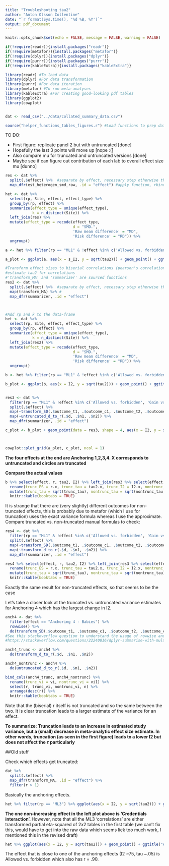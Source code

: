 ```yaml
---
title: "Troubleshooting tau2"
author: "Anton Olsson Collentine"
date: "`r format(Sys.time(), '%d %B, %Y')`"
output: pdf_document
---
```


```r
knitr::opts_chunk$set(echo = FALSE, message = FALSE, warning = FALSE)
```

```r
if(!require(readr)){install.packages("readr")}
if(!require(metafor)){install.packages("metafor")}
if(!require(dplyr)){install.packages("dplyr")}
if(!require(purrr)){install.packages("purrr")}
if(!require(kableExtra)){install.packages("kableExtra")}

library(readr) #To load data
library(dplyr) #For data transformation
library(purrr) #For data iteration
library(metafor) #To run meta-analyses
library(kableExtra) #For creating good-looking pdf tables
library(ggplot2)
library(cowplot)


dat <- read_csv("../data/collated_summary_data.csv")

source("helper_functions_tables_figures.r") #Load functions to prep data for figures
```


TO DO:

* First figure: replicate panel 2 but with untruncated [done]
* Hopefully the last 3 points will move up [nope :(]
* Also compare mu for truncated and untruncated versions [done]
* Maybe see if can figure out contribution of each lab to overall effect size mu [dunno]

```r
res <- dat %>% 
  split(.$effect) %>%  #separate by effect, necessary step otherwise the function is applied overall
  map_dfr(est_heterogen_smd_raw, .id = "effect") #apply function, rbind results into dataframe ('dfr'), make sure purrr is up to date

het <- dat %>% 
  select(rp, Site, effect, effect_type) %>% 
  group_by(rp, effect) %>% 
  summarize(effect_type = unique(effect_type),
            k = n_distinct(Site)) %>% 
  left_join(res) %>% 
  mutate(effect_type = recode(effect_type, 
                              d = "SMD.",
                              'Raw mean difference' = "MD",
                              'Risk difference' = "RD")) %>% 
  ungroup()

a <- het %>% filter(rp == "ML1" & !effect %in% c('Allowed vs. forbidden', 'Gain vs. loss framing','Norm of reciprocity', 'Low vs. high category scales') & effect_type == "SMD.") 

a_plot <- ggplot(a, aes(x = s_I2, y = sqrt(tau2))) + geom_point() + ggtitle("ML1 SMD - untransformed effect sizes")

```


```r

#Transform effect sizes to biserial correlations (pearson's correlations left as is)
#estimate tau2 for correlations
#'transform_MA' and 'summarizer' are sourced functions
res2 <- dat %>% 
  split(.$effect) %>%  #separate by effect, necessary step otherwise the function is applied overall
  map(transform_MA) %>% #
  map_dfr(summarizer, .id = "effect")



#Add rp and k to the data-frame 
het <- dat %>% 
  select(rp, Site, effect, effect_type) %>% 
  group_by(rp, effect) %>% 
  summarize(effect_type = unique(effect_type),
            k = n_distinct(Site)) %>% 
  left_join(res2) %>% 
  mutate(effect_type = recode(effect_type, 
                              d = "SMD.",
                              'Raw mean difference' = "MD",
                              'Risk difference' = "RD")) %>% 
  ungroup()

b <- het %>% filter(rp == "ML1" & !effect %in% c('Allowed vs. forbidden', 'Gain vs. loss framing','Norm of reciprocity', 'Low vs. high category scales') & effect_type == "SMD.") 

b_plot <- ggplot(b, aes(x = I2, y = sqrt(tau2))) + geom_point() + ggtitle("ML1 biserial r - transformed SMD effect sizes")



```

```r


res3 <- dat %>%
  filter(rp == "ML1" & !effect %in% c('Allowed vs. forbidden', 'Gain vs. loss framing','Norm of reciprocity', 'Low vs. high category scales') & outcomes1_2 == "mean _ SD") %>% 
  split(.$effect) %>% 
  map(~transform_SD(.$outcome_t1, .$outcome_c1, .$outcome_t2, .$outcome_c2, .$ntreatment, .$ncontrol)) %>% 
  map(~untruncated_d_to_r(.$d, .$n1, .$n2)) %>% 
  map_dfr(summarizer, .id = "effect")

c_plot <- b_plot + geom_point(data = res3, shape = 4, aes(x = I2, y = sqrt(tau2)))




```


```r
cowplot::plot_grid(a_plot, c_plot, ncol = 1)
```

**The four effects at the end are Anchoring 1,2,3,4. X corresponds to untruncated and circles are truncated**

**Compare the actual values**
```r
b %>% select(effect, r, tau2, I2) %>% left_join(res3 %>% select(effect, r, tau2, I2), by = "effect") %>% 
  rename(trunc_ES = r.x, trunc_tau = tau2.x, trunc_I2 = I2.x, nontrunc_ES  = r.y, nontrunc_tau = tau2.y, nontrunc_I2 = I2.y) %>% 
  mutate(trunc_tau = sqrt(trunc_tau), nontrunc_tau = sqrt(nontrunc_tau)) %>% 
  knitr::kable(booktabs = TRUE)


```

It is strange that there are (very slightly) different outcomes for non-truncated effects, this is probably due to metafor (which I use for truncation) uses the exact variance formula whereas I use the approximate. Compare truncated vs. non-truncated manual formulas to check:
```r
res4 <- dat %>%
  filter(rp == "ML1" & !effect %in% c('Allowed vs. forbidden', 'Gain vs. loss framing','Norm of reciprocity', 'Low vs. high category scales') & outcomes1_2 == "mean _ SD") %>% 
  split(.$effect) %>% 
  map(~transform_SD(.$outcome_t1, .$outcome_c1, .$outcome_t2, .$outcome_c2, .$ntreatment, .$ncontrol)) %>% 
  map(~transform_d_to_r(.$d, .$n1, .$n2)) %>% 
  map_dfr(summarizer, .id = "effect")

res4 %>% select(effect, r, tau2, I2) %>% left_join(res3 %>% select(effect, r, tau2, I2), by = "effect") %>% 
  rename(trunc_ES = r.x, trunc_tau = tau2.x, trunc_I2 = I2.x, nontrunc_ES  = r.y, nontrunc_tau = tau2.y, nontrunc_I2 = I2.y) %>% 
  mutate(trunc_tau = sqrt(trunc_tau), nontrunc_tau = sqrt(nontrunc_tau)) %>% 
  knitr::kable(booktabs = TRUE) 
```
Exactly the same result for non-truncated effects, so that seems to be the case

Let's take a closer look at the truncated vs. untruncated variance estimates for Anchoring 4 which has the largest change in I2.

```r
anch4 <- dat %>%
  filter(effect == "Anchoring 4 - Babies") %>% 
  rowwise() %>% 
  do(transform_SD(.$outcome_t1, .$outcome_c1, .$outcome_t2, .$outcome_c2, .$ntreatment, .$ncontrol)) 
#See this stackoverflow question to understand the usage of rowwise and 'do'
#https://stackoverflow.com/questions/22240816/dplyr-summarise-with-multiple-return-values-from-a-single-function

anch4_trunc <- anch4 %>% 
  do(transform_d_to_r(.$d, .$n1, .$n2))

anch4_nontrunc <- anch4 %>% 
  do(untruncated_d_to_r(.$d, .$n1, .$n2))

bind_cols(anch4_trunc, anch4_nontrunc) %>% 
  rename(trunc_vi = vi, nontrunc_vi = vi1) %>% 
  select(r, trunc_vi, nontrunc_vi, n) %>% 
  arrange(desc(r)) %>% 
  knitr::kable(booktabs = TRUE)


```
Note that the (biserial) r itself is not truncated and so the same between the two. It is clear truncation leads to a larger estimate of the variance for an effect. 

**To summarize: Truncation leads to an increase in estimated study variance, but a (small) decrease in meta-analytic effect size estimate. In other words, truncation (as seen in the first figure) leads to a lower I2 but does not affect the $\tau$ particularly**


##Old stuff

Check which effects get truncated:

```r
dat %>% 
  split(.$effect) %>% 
  map_dfr(transform_MA, .id = "effect") %>% 
  filter(r > 1)
```

Basically the anchoring effects.


```r
het %>% filter(rp == "ML3") %>% ggplot(aes(x = I2, y = sqrt(tau2))) + geom_point() + facet_wrap(~effect_type) + ggtitle("ML3 (SMD transformed to biserial correlations)")
```

**The one non-increasing effect in the left plot above is 'Credentials interaction'. **
However, note that all the ML3 'correlations' are either transformed partial eta-squared of 2x2 tables in the first table (we can't fix this, would have to get into the raw data which seems liek too much work, I mentioned this in the revised draft)



```r
het %>% ggplot(aes(x = I2, y = sqrt(tau2))) + geom_point() + ggtitle("All effects - tetrachoric, biserial & product-moment r")
```
The effect that is close to one of the anchoring effects (I2 ~75, tau ~.05) is Allowed vs. forbidden which also has r = .90.


